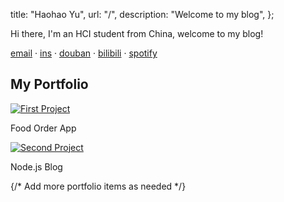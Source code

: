 
  title: "Haohao Yu",
  url: "/",
  description: "Welcome to my blog",
};


<!-- content starts from here -->

Hi there, I'm an HCI student from China, welcome to my blog!

[email](mailto:haohao.yu@qq.com) · [ins](https://www.instagram.com/haohao.yu1123/) · [douban](https://www.douban.com/people/weizhishux) · [bilibili](https://space.bilibili.com/280293477?spm_id_from=333.999.0.0) · [spotify](https://open.spotify.com/user/31ocz6om6a22baba6f4slccy4fyu?si=609b253a213f4d11)

## My Portfolio

<div className="portfolio-grid">
  <div className="portfolio-item">
    <a href="https://food-order-app-six-lac.vercel.app/">
      <img className="portfolio-image" src="https://image.thum.io/get/https://food-order-app-six-lac.vercel.app/" alt="First Project" />
    </a>
    <p className="portfolio-description">Food Order App</p>
  </div>
  <div className="portfolio-item">
    <a href="https://nodejs-blog-imr1.onrender.com/blogs">
      <img className="portfolio-image" src="https://image.thum.io/get/https://nodejs-blog-imr1.onrender.com/blogs/" alt="Second Project" />
    </a>
    <p className="portfolio-description">Node.js Blog</p>
  </div>
  {/* Add more portfolio items as needed */}
</div>

<Analytics />
